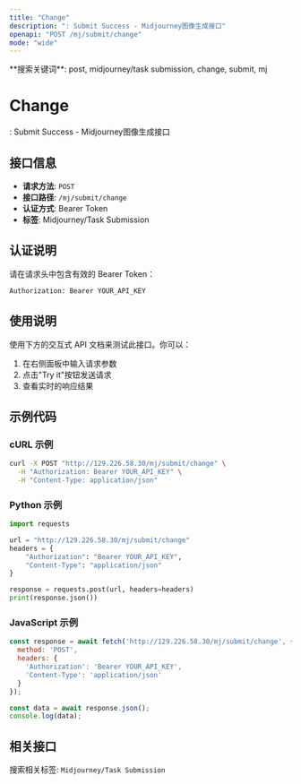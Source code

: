 ```yaml
---
title: "Change"
description: ": Submit Success - Midjourney图像生成接口"
openapi: "POST /mj/submit/change"
mode: "wide"
---
```


<Info>
**搜索关键词**: post, midjourney/task submission, change, submit, mj
</Info>

# Change

: Submit Success - Midjourney图像生成接口

## 接口信息

- **请求方法**: `POST`
- **接口路径**: `/mj/submit/change`
- **认证方式**: Bearer Token
- **标签**: Midjourney/Task Submission

## 认证说明

请在请求头中包含有效的 Bearer Token：

```bash
Authorization: Bearer YOUR_API_KEY
```

## 使用说明

使用下方的交互式 API 文档来测试此接口。你可以：

1. 在右侧面板中输入请求参数
2. 点击"Try it"按钮发送请求
3. 查看实时的响应结果

## 示例代码

### cURL 示例

```bash
curl -X POST "http://129.226.58.30/mj/submit/change" \
  -H "Authorization: Bearer YOUR_API_KEY" \
  -H "Content-Type: application/json"
```

### Python 示例

```python
import requests

url = "http://129.226.58.30/mj/submit/change"
headers = {
    "Authorization": "Bearer YOUR_API_KEY",
    "Content-Type": "application/json"
}

response = requests.post(url, headers=headers)
print(response.json())
```

### JavaScript 示例

```javascript
const response = await fetch('http://129.226.58.30/mj/submit/change', {
  method: 'POST',
  headers: {
    'Authorization': 'Bearer YOUR_API_KEY',
    'Content-Type': 'application/json'
  }
});

const data = await response.json();
console.log(data);
```

## 相关接口

搜索相关标签: `Midjourney/Task Submission`

